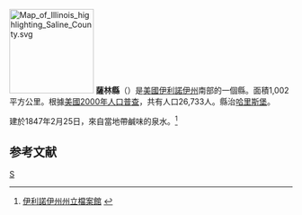{{noteTA
|T=zh-hans:萨林县 (伊利诺伊州);zh-hk:薩林縣 (伊利諾伊州);zh-tw:薩林郡 (伊利諾州);
}}

{{Otheruses|薩林縣|subject=美國伊利諾伊州的一個縣|other=同名的縣}}
[[File:Map_of_Illinois_highlighting_Saline_County.svg|150px]]
'''薩林縣'''（{{lang-en|Saline County}}）是[[美國|美國]][[伊利諾伊州|伊利諾伊州]]南部的一個縣。面積1,002平方公里。根據[[美國2000年人口普查|美國2000年人口普查]]，共有人口26,733人。縣治[[哈里斯堡_(伊利諾州)|哈里斯堡]]。

建於1847年2月25日，來自當地帶鹹味的泉水。<ref>[http://www.cyberdriveillinois.com/departments/archives/irad/saline.html 伊利諾伊州州立檔案館] {{webarchive|url=https://web.archive.org/web/20071023014117/http://www.cyberdriveillinois.com/departments/archives/irad/saline.html |date=2007-10-23 }}</ref>

==参考文献==
<div class="references-small">
<references />
</div>

{{伊利诺伊州}}
{{薩林縣 (伊利諾伊州)}}

[[Category:伊利諾州行政區劃|S]]